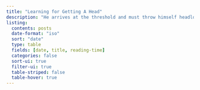 ```yaml
---
title: "Learning for Getting A Head"
description: "He arrives at the threshold and must throw himself headlong into that which has no foundation and no head."
listing:
  contents: posts
  date-format: "iso"
  sort: "date"
  type: table
  fields: [date, title, reading-time]
  categories: false
  sort-ui: true
  filter-ui: true
  table-striped: false
  table-hover: true
---
```


::: {.column-page}

:::
